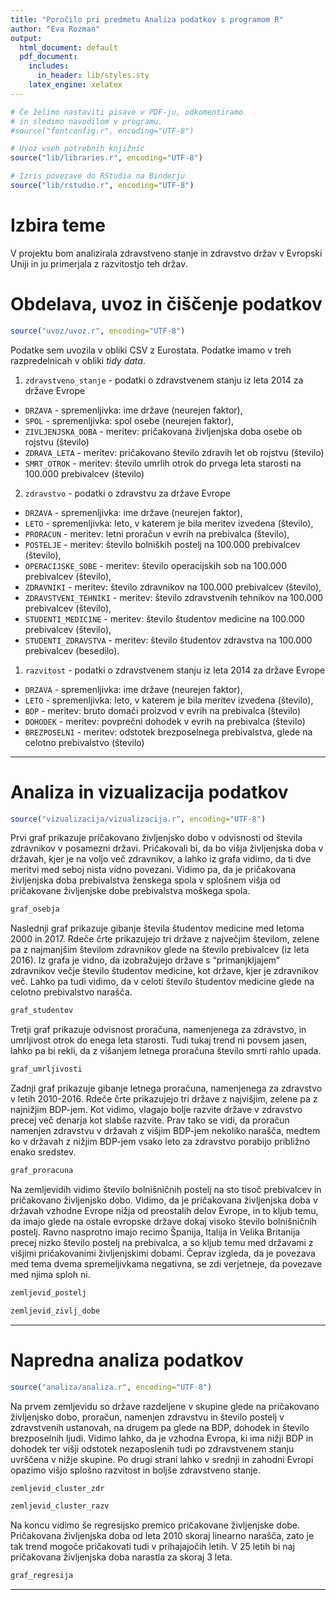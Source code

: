 ```yaml
---
title: "Poročilo pri predmetu Analiza podatkov s programom R"
author: "Eva Rozman"
output:
  html_document: default
  pdf_document:
    includes:
      in_header: lib/styles.sty
    latex_engine: xelatex
---
```


```r
# Če želimo nastaviti pisave v PDF-ju, odkomentiramo
# in sledimo navodilom v programu.
#source("fontconfig.r", encoding="UTF-8")

# Uvoz vseh potrebnih knjižnic
source("lib/libraries.r", encoding="UTF-8")
```

```r
# Izris povezave do RStudia na Binderju
source("lib/rstudio.r", encoding="UTF-8")
```

# Izbira teme

V projektu bom analizirala zdravstveno stanje in zdravstvo držav v Evropski Uniji in ju primerjala z razvitostjo teh držav.

# Obdelava, uvoz in čiščenje podatkov

```r
source("uvoz/uvoz.r", encoding="UTF-8")
```

Podatke sem uvozila v obliki CSV z Eurostata. Podatke imamo v treh razpredelnicah v obliki *tidy data*.

1. `zdravstveno_stanje` - podatki o zdravstvenem stanju iz leta 2014 za države Evrope
  - `DRZAVA` - spremenljivka: ime države (neurejen faktor),
  - `SPOL` - spremenljivka: spol osebe (neurejen faktor),
  - `ZIVLJENJSKA_DOBA` - meritev: pričakovana življenjska doba osebe ob rojstvu (število)
  - `ZDRAVA_LETA` - meritev: pričakovano število zdravih let ob rojstvu (število)
  - `SMRT_OTROK` - meritev: število umrlih otrok do prvega leta starosti na 100.000 prebivalcev (število)

2. `zdravstvo` - podatki o zdravstvu za države Evrope
  - `DRZAVA` - spremenljivka: ime države (neurejen faktor),
  - `LETO` - spremenljivka: leto, v katerem je bila meritev izvedena (število),
  - `PRORACUN` - meritev: letni proračun v evrih na prebivalca (število),
  - `POSTELJE` - meritev: število bolniških postelj na 100.000 prebivalcev (število),
  - `OPERACIJSKE_SOBE` - meritev: število operacijskih sob na 100.000 prebivalcev (število),
  - `ZDRAVNIKI` - meritev: število zdravnikov na 100.000 prebivalcev (število),
  - `ZDRAVSTVENI_TEHNIKI` - meritev: število zdravstvenih tehnikov na 100.000 prebivalcev (število),
  - `STUDENTI_MEDICINE` - meritev: število študentov medicine na 100.000 prebivalcev (število),
  - `STUDENTI_ZDRAVSTVA` - meritev: število študentov zdravstva na 100.000 prebivalcev (besedilo).
  
1. `razvitost` - podatki o zdravstvenem stanju iz leta 2014 za države Evrope
  - `DRZAVA` - spremenljivka: ime države (neurejen faktor),
  - `LETO` - spremenljivka: leto, v katerem je bila meritev izvedena (število),
  - `BDP` - meritev: bruto domači proizvod v evrih na prebivalca (število)
  - `DOHODEK` - meritev: povprečni dohodek v evrih na prebivalca (število)
  - `BREZPOSELNI` - meritev: odstotek brezposelnega prebivalstva, glede na celotno prebivalstvo (število)


***

# Analiza in vizualizacija podatkov

```r
source("vizualizacija/vizualizacija.r", encoding="UTF-8")
```

Prvi graf prikazuje pričakovano življenjsko dobo v odvisnosti od števila zdravnikov v posamezni državi. Pričakovali bi, da bo višja življenjska doba v državah, kjer je na voljo več zdravnikov, a lahko iz grafa vidimo, da ti dve meritvi med seboj nista vidno povezani. Vidimo pa, da je pričakovana življenjska doba prebivalstva ženskega spola v splošnem višja od pričakovane življenjske dobe prebivalstva moškega spola.

```r
graf_osebja
```

Naslednji graf prikazuje gibanje števila študentov medicine med letoma 2000 in 2017. Rdeče črte prikazujejo tri države z največjim številom, zelene pa z najmanjšim številom zdravnikov glede na število prebivalcev (iz leta 2016). Iz grafa je vidno, da izobražujejo države s "primanjkljajem" zdravnikov večje število študentov medicine, kot države, kjer je zdravnikov več. Lahko pa tudi vidimo, da v celoti število študentov medicine glede na celotno prebivalstvo narašča.

```r
graf_studentov
```

Tretji graf prikazuje odvisnost proračuna, namenjenega za zdravstvo, in umrljivost otrok do enega leta starosti. Tudi tukaj trend ni povsem jasen, lahko pa bi rekli, da z višanjem letnega proračuna število smrti rahlo upada. 

```r
graf_umrljivosti
```

Zadnji graf prikazuje gibanje letnega proračuna, namenjenega za zdravstvo v letih 2010-2016. Rdeče črte prikazujejo tri države z najvišjim, zelene pa z najnižjim BDP-jem. Kot vidimo, vlagajo bolje razvite države v zdravstvo precej več denarja kot slabše razvite. Prav tako se vidi, da proračun namenjen zdravstvu v državah z višjim BDP-jem nekoliko narašča, medtem ko v državah z nižjim BDP-jem vsako leto za zdravstvo porabijo približno enako sredstev.

```r
graf_proracuna
```

Na zemljevidih vidimo število bolnišničnih postelj na sto tisoč prebivalcev in pričakovano življenjsko dobo. Vidimo, da je pričakovana življenjska doba v državah vzhodne Evrope nižja od preostalih delov Evrope, in to kljub temu, da imajo glede na ostale evropske države dokaj visoko število bolnišničnih postelj. Ravno nasprotno imajo recimo Španija, Italija in Velika Britanija precej nizko število postelj na prebivalca, a so kljub temu med državami z višjimi pričakovanimi življenjskimi dobami. Čeprav izgleda, da je povezava med tema dvema spremeljivkama negativna, se zdi verjetneje, da povezave med njima sploh ni.

```r
zemljevid_postelj
```
```r
zemljevid_zivlj_dobe
```

***

# Napredna analiza podatkov

```r
source("analiza/analiza.r", encoding="UTF-8")
```

Na prvem zemljevidu so države razdeljene v skupine glede na pričakovano življenjsko dobo, proračun, namenjen zdravstvu in število postelj v zdravstvenih ustanovah, na drugem pa glede na BDP, dohodek in število brezposelnih ljudi. Vidimo lahko, da je vzhodna Evropa, ki ima nižji BDP in dohodek ter višji odstotek nezaposlenih tudi po zdravstvenem stanju uvrščena v nižje skupine. Po drugi strani lahko v srednji in zahodni Evropi opazimo višjo splošno razvitost in boljše zdravstveno stanje.

```r
zemljevid_cluster_zdr
```
```r
zemljevid_cluster_razv
```

Na koncu vidimo še regresijsko premico pričakovane življenjske dobe. Pričakovana življenjska doba od leta 2010 skoraj linearno narašča, zato je tak trend mogoče pričakovati tudi v prihajajočih letih. V 25 letih bi naj pričakovana življenjska doba narastla za skoraj 3 leta.

```r
graf_regresija
```

***
